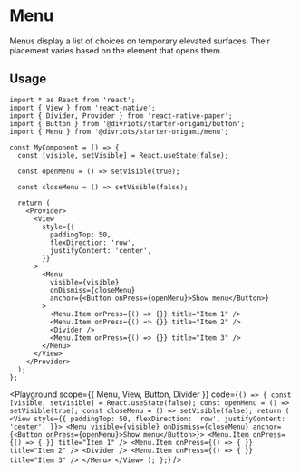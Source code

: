 


# Menu

Menus display a list of choices on temporary elevated surfaces. Their placement varies based on the element that opens them.

## Usage

```tsx
import * as React from 'react';
import { View } from 'react-native';
import { Divider, Provider } from 'react-native-paper';
import { Button } from '@divriots/starter-origami/button';
import { Menu } from '@divriots/starter-origami/menu';

const MyComponent = () => {
  const [visible, setVisible] = React.useState(false);

  const openMenu = () => setVisible(true);

  const closeMenu = () => setVisible(false);

  return (
    <Provider>
      <View
        style={{
          paddingTop: 50,
          flexDirection: 'row',
          justifyContent: 'center',
        }}
      >
        <Menu
          visible={visible}
          onDismiss={closeMenu}
          anchor={<Button onPress={openMenu}>Show menu</Button>}
        >
          <Menu.Item onPress={() => {}} title="Item 1" />
          <Menu.Item onPress={() => {}} title="Item 2" />
          <Divider />
          <Menu.Item onPress={() => {}} title="Item 3" />
        </Menu>
      </View>
    </Provider>
  );
};
```

<Playground
  scope={{ Menu, View, Button, Divider }}
  code={`
() => {
  const [visible, setVisible] = React.useState(false);
  const openMenu = () => setVisible(true);
  const closeMenu = () => setVisible(false);
  return (
    <View
      style={{
        paddingTop: 50,
        flexDirection: 'row',
        justifyContent: 'center',
      }}>
      <Menu
        visible={visible}
        onDismiss={closeMenu}
        anchor={<Button onPress={openMenu}>Show menu</Button>}>
        <Menu.Item onPress={() => { }} title="Item 1" />
        <Menu.Item onPress={() => { }} title="Item 2" />
        <Divider />
        <Menu.Item onPress={() => { }} title="Item 3" />
      </Menu>
    </View>
  );
};
`}
/>
